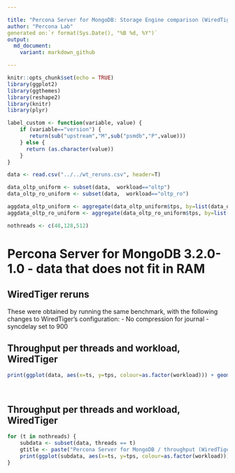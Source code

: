 ```yaml
---

title: "Percona Server for MongoDB: Storage Engine comparison (WiredTiger reruns)"
author: "Percona Lab"
generated on:`r format(Sys.Date(), "%B %d, %Y")`
output:
  md_document:
    variant: markdown_github

---
```


```r
knitr::opts_chunk$set(echo = TRUE)
library(ggplot2)
library(ggthemes)
library(reshape2)
library(knitr)
library(plyr)

label_custom <- function(variable, value) {
    if (variable=="version") {
       return(sub("upstream","M",sub("psmdb","P",value)))
    } else {
      return (as.character(value))
    }
}

data <- read.csv("../../wt_reruns.csv", header=T)

data_oltp_uniform <- subset(data,  workload=="oltp")
data_oltp_ro_uniform <- subset(data,  workload=="oltp_ro")

aggdata_oltp_uniform <- aggregate(data_oltp_uniform$tps, by=list(data_oltp_uniform$engine, data_oltp_uniform$user_provided_threads), FUN=function(x) quantile(x, probs = 0.99))
aggdata_oltp_ro_uniform <- aggregate(data_oltp_ro_uniform$tps, by=list(data_oltp_ro_uniform$engine, data_oltp_ro_uniform$user_provided_threads), FUN=function(x) quantile(x, probs = 0.99))

nothreads <- c(48,128,512)

```
# Percona Server for MongoDB 3.2.0-1.0 - data that does not fit in RAM 

## WiredTiger reruns

These were obtained by running the same benchmark, with the following changes to WiredTiger's configuration:
- No compression for journal
- syncdelay set to 900

## Throughput per threads and workload, WiredTiger 

```r

print(ggplot(data, aes(x=ts, y=tps, colour=as.factor(workload))) + geom_jitter(size=4) + scale_colour_discrete(name = "") + facet_grid( distribution ~ user_provided_threads, labeller=label_custom) + xlab("Time in seconds (10 sec interval)") + ylab("Throughput (read/write ops per second)") + ggtitle("Percona Server for MongoDB / throughput per threads (PerconaFT)") + scale_y_continuous(breaks = extended_range_breaks()(rbind(0,data$tps)))  + scale_x_discrete(breaks = c(600)) + expand_limits(x=0, y=0) + theme_bw() + theme(panel.grid = element_line(colour="#010101",size=1), panel.background = element_rect(colour="#000000"), plot.background = element_rect(colour="#000000"), strip.background = element_rect(colour="#010101"), text=element_text(size=50), strip.text=element_text(size=60)))




```

## Throughput per threads and workload, WiredTiger

```r


for (t in nothreads) {
    subdata <- subset(data, threads == t)
	gtitle <- paste("Percona Server for MongoDB / throughput (WiredTiger/", t," threads)")
	print(ggplot(subdata, aes(x=ts, y=tps, colour=as.factor(workload))) + geom_jitter(size=4) + scale_colour_discrete(name = "") + facet_grid(. ~ distribution) + xlab("Time in seconds (10 sec interval)") + ylab("Throughput (read/write ops per second)") + ggtitle(gtitle) + scale_y_continuous(breaks = extended_range_breaks()(rbind(0,subdata$tps)))  + expand_limits(x=0, y=0) + theme_bw() + theme(panel.grid = element_line(colour="#010101",size=1), panel.background = element_rect(colour="#000000"), plot.background = element_rect(colour="#000000"), strip.background = element_rect(colour="#010101"), text=element_text(size=50), strip.text=element_text(size=60)))
}
```

